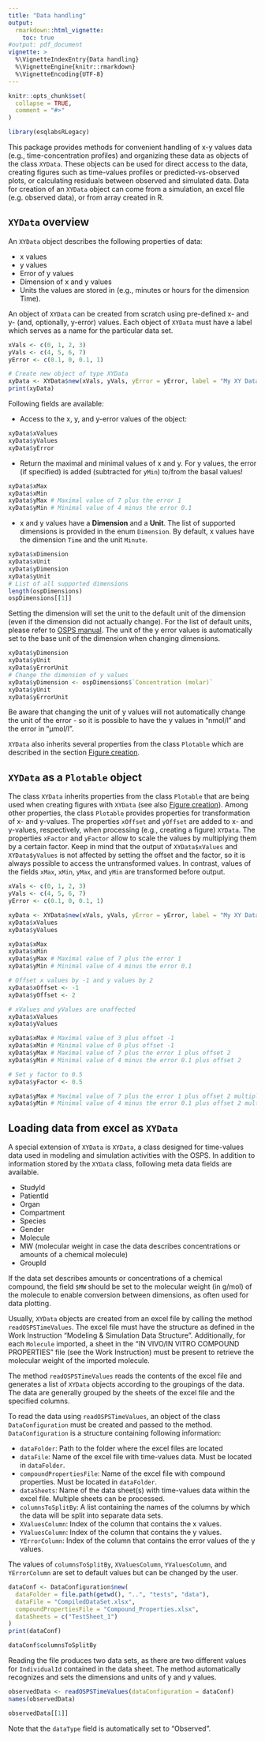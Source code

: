 ```yaml
---
title: "Data handling"
output: 
  rmarkdown::html_vignette:
    toc: true
#output: pdf_document
vignette: >
  %\VignetteIndexEntry{Data handling}
  %\VignetteEngine{knitr::rmarkdown}
  %\VignetteEncoding{UTF-8}
---
```


```r
knitr::opts_chunk$set(
  collapse = TRUE,
  comment = "#>"
)
```

```r
library(esqlabsRLegacy)
```

This package provides methods for convenient handling of x-y values data (e.g., time-concentration profiles) and organizing these data as objects of the class `XYData`. These objects can be used for direct access to the data, creating figures such as time-values profiles or predicted-vs-observed plots, or calculating residuals between observed and simulated data. Data for creation of an `XYData` object can come from a simulation, an excel file (e.g. observed data), or from array created in R.

## `XYData` overview

An `XYData` object describes the following properties of data:

 - x values
 - y values
 - Error of y values
 - Dimension of x and y values
 - Units the values are stored in (e.g., minutes or hours for the dimension Time).

An object of `XYData` can be created from scratch using pre-defined x- and y- (and, optionally, y-error) values. Each object of `XYData` must have a label which serves as a name for the particular data set.

```r
xVals <- c(0, 1, 2, 3)
yVals <- c(4, 5, 6, 7)
yError <- c(0.1, 0, 0.1, 1)

# Create new object of type XYData
xyData <- XYData$new(xVals, yVals, yError = yError, label = "My XY Data")
print(xyData)
```

Following fields are available:

* Access to the x, y, and y-error values of the object:

```r
xyData$xValues
xyData$yValues
xyData$yError
```

* Return the maximal and minimal values of x and y. For y values, the error (if specified) is added (subtracted for `yMin`) to/from the basal values!

```r
xyData$xMax
xyData$xMin
xyData$yMax # Maximal value of 7 plus the error 1
xyData$yMin # Minimal value of 4 minus the error 0.1
```

* x and y values have a **Dimension** and a **Unit**. The list of supported dimensions is provided in the enum `Dimension`. By default, x values have the dimension `Time` and the unit `Minute`.

```r
xyData$xDimension
xyData$xUnit
xyData$yDimension
xyData$yUnit
# List of all supported dimensions
length(ospDimensions)
ospDimensions[[1]]
```

Setting the dimension will set the unit to the default unit of the dimension (even if the dimension did not actually change). For the list of default units, please refer to [OSPS manual](https://docs.open-systems-pharmacology.org/appendix/appendix). The unit of the y error values is automatically set to the base unit of the dimension when changing dimensions.

```r
xyData$yDimension
xyData$yUnit
xyData$yErrorUnit
# Change the dimension of y values
xyData$yDimension <- ospDimensions$`Concentration (molar)`
xyData$yUnit
xyData$yErrorUnit
```

Be aware that changing the unit of y values will not automatically change the unit of the error - so it is possible to have the y values in "nmol/l" and the error in "µmol/l".

`XYData` also inherits several properties from the class `Plotable` which are described in the section [Figure creation](figure-creation.html).

## `XYData` as a `Plotable` object

The class `XYData` inherits properties from the class `Plotable` that are being used when creating figures with `XYData` (see also [Figure creation](figure-creation.html)). Among other properties, the class `Plotable` provides properties for transformation of x- and y-values. The properties `xOffset` and `yOffset` are added to x- and y-values, respectively, when processing (e.g., creating a figure) `XYData`. The properties `xFactor` and `yFactor` allow to scale the values by multiplying them by a certain factor. Keep in mind that the output of `XYData$xValues` and `XYData$yValues` is not affected by setting the offset and the factor, so it is always possible to access the untransformed values. In contrast, values of the fields `xMax`, `xMin`, `yMax`, and `yMin` are transformed before output.

```r
xVals <- c(0, 1, 2, 3)
yVals <- c(4, 5, 6, 7)
yError <- c(0.1, 0, 0.1, 1)

xyData <- XYData$new(xVals, yVals, yError = yError, label = "My XY Data")
xyData$xValues
xyData$yValues

xyData$xMax
xyData$xMin
xyData$yMax # Maximal value of 7 plus the error 1
xyData$yMin # Minimal value of 4 minus the error 0.1

# Offset x values by -1 and y values by 2
xyData$xOffset <- -1
xyData$yOffset <- 2

# xValues and yValues are unaffected
xyData$xValues
xyData$yValues

xyData$xMax # Maximal value of 3 plus offset -1
xyData$xMin # Minimal value of 0 plus offset -1
xyData$yMax # Maximal value of 7 plus the error 1 plus offset 2
xyData$yMin # Minimal value of 4 minus the error 0.1 plus offset 2

# Set y factor to 0.5
xyData$yFactor <- 0.5

xyData$yMax # Maximal value of 7 plus the error 1 plus offset 2 multiplied by 0.5
xyData$yMin # Minimal value of 4 minus the error 0.1 plus offset 2 multiplied by 0.5
```


## Loading data from excel as `XYData`

A special extension of `XYData` is `XYData`, a class designed for time-values data used in modeling and simulation activities with the OSPS. In addition to information stored by the `XYData` class, following meta data fields are available.


  - StudyId
  - PatientId
  - Organ
  - Compartment
  - Species
  - Gender
  - Molecule
  - MW (molecular weight in case the data describes concentrations or amounts of a chemical molecule)
  - GroupId

If the data set describes amounts or concentrations of a chemical compound, the field `$MW` should be set to the molecular weight (in g/mol) of the molecule
to enable conversion between dimensions, as often used for data plotting.

Usually, `XYData` objects are created from an excel file by calling the method `readOSPSTimeValues`. The excel file must have the structure as defined in the Work Instruction "Modeling & Simulation Data Structure". Additionally, for each `Molecule` imported, a sheet in the "IN VIVO/IN VITRO COMPOUND PROPERTIES" file (see the Work Instruction) must be present to retrieve the molecular weight of the imported molecule.

The method `readOSPSTimeValues` reads the contents of the excel file and generates a list of `XYData` objects according to the groupings of the data. The data are generally grouped by the sheets of the excel file and the specified columns.

To read the data using `readOSPSTimeValues`, an object of the class `DataConfiguration` must be created and passed to the method. `DataConfiguration` is a structure containing following information:

  - `dataFolder`: Path to the folder where the excel files are located
  - `dataFile`: Name of the excel file with time-values data. Must be located in `dataFolder`.
  - `compoundPropertiesFile`: Name of the excel file with compound properties. Must be located in `dataFolder`.
  - `dataSheets`: Name of the data sheet(s) with time-values data within the excel file. Multiple sheets can be processed.
  - `columnsToSplitBy`: A list containing the names of the columns by which the data will be split into separate data sets.
  - `XValuesColumn`: Index of the column that contains the x values.
  - `YValuesColumn`: Index of the column that contains the y values.
  - `YErrorColumn`: Index of the column that contains the error values of the y values.

The values of `columnsToSplitBy`, `XValuesColumn`, `YValuesColumn`, and `YErrorColumn` are set to default values but can be changed by the user.

```r
dataConf <- DataConfiguration$new(
  dataFolder = file.path(getwd(), "..", "tests", "data"),
  dataFile = "CompiledDataSet.xlsx",
  compoundPropertiesFile = "Compound_Properties.xlsx",
  dataSheets = c("TestSheet_1")
)
print(dataConf)

dataConf$columnsToSplitBy
```

Reading the file produces two data sets, as there are two different values for `IndividualId` contained in the data sheet. The method automatically recognizes and sets the dimensions and units of y and y values.

```r
observedData <- readOSPSTimeValues(dataConfiguration = dataConf)
names(observedData)

observedData[[1]]
```
Note that the `dataType` field is automatically set to "Observed".
